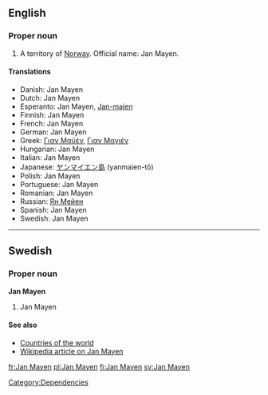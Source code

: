 ==English==

===Proper noun===
{{en-proper noun}}

# A territory of [[Norway]].  Official name: Jan Mayen.

====Translations====
* Danish: Jan Mayen
* Dutch: Jan Mayen
* Esperanto: Jan Mayen, [[Jan-majen]]
* Finnish: Jan Mayen
* French: Jan Mayen
* German: Jan Mayen
* Greek: [[Γιαν Μαϋέν]], [[Γιαν Μαγιέν]]
* Hungarian: Jan Mayen
* Italian: Jan Mayen
* Japanese: [[ヤンマイエン島]] (yanmaien-tō)
* Polish: Jan Mayen
* Portuguese: Jan Mayen
* Romanian: Jan Mayen
* Russian: [[Ян Мейен]]
* Spanish: Jan Mayen
* Swedish: Jan Mayen

----

==Swedish==

===Proper noun===
'''Jan Mayen'''

# Jan Mayen

====See also====
* [[Appendix:Countries of the world|Countries of the world]]
* [[w:Jan_Mayen|Wikipedia article on Jan Mayen]]

[[Category:Dependencies]]

[[fr:Jan Mayen]]
[[pl:Jan Mayen]]
[[fi:Jan Mayen]]
[[sv:Jan Mayen]]